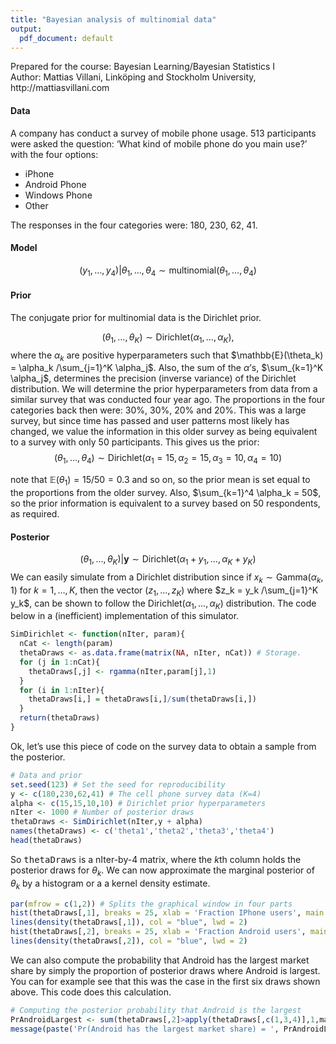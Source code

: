 ---
title: "Bayesian analysis of multinomial data"
output:
  pdf_document: default
---


Prepared for the course: Bayesian Learning/Bayesian Statistics I\
Author: Mattias Villani, Linköping and Stockholm University, http://mattiasvillani.com

#### **Data**
A company has conduct a survey of mobile phone usage. 513 participants were asked the question: 'What kind of mobile phone do you main use?' with the four options:

* iPhone
* Android Phone
* Windows Phone
* Other

The responses in the four categories were: 180, 230, 62, 41.


#### **Model**
$$
(y_1,\ldots,y_4) \vert \theta_1,\ldots,\theta_4 \sim \mathrm{multinomial}(\theta_1,\ldots,\theta_4)
$$

#### **Prior**

The conjugate prior for multinomial data is the Dirichlet prior. 

$$
(\theta_1,\ldots,\theta_K) \sim \mathrm{Dirichlet}(\alpha_1,\ldots,\alpha_K),
$$
where the $\alpha_k$ are positive hyperparameters such that $\mathbb{E}(\theta_k) = \alpha_k /\sum_{j=1}^K \alpha_j$. Also, the sum of the $\alpha$'s, $\sum_{k=1}^K \alpha_j$, determines the precision (inverse variance) of the Dirichlet distribution. 
We will determine the prior hyperparameters from data from a similar survey that was conducted four year ago. The proportions in the four categories back then were: 30%, 30%, 20% and 20%. This was a large survey, but since time has passed and user patterns most likely has changed, we value the information in this older survey as being equivalent to a survey with only 50 participants. This gives us the prior:
$$
(\theta_1,\ldots,\theta_4) \sim \mathrm{Dirichlet}(\alpha_1 = 15,\alpha_2 = 15,\alpha_3 = 10,\alpha_4=10)
$$

note that $\mathbb{E}(\theta_1) = 15/50 = 0.3$ and so on, so the prior mean is set equal to the proportions from the older survey. Also, $\sum_{k=1}^4 \alpha_k = 50$, so the prior information is equivalent to a survey based on 50 respondents, as required.

#### **Posterior**
$$(\theta_1,\ldots,\theta_K) \vert \mathbf{y} \sim \mathrm{Dirichlet}(\alpha_1 + y_1,\ldots,\alpha_K + y_K)$$
We can easily simulate from a Dirichlet distribution since if $x_k \sim \mathrm{Gamma}(\alpha_k,1)$ for $k=1,\ldots,K$, then the vector $(z_1,\ldots,z_K)$ where $z_k = y_k /\sum_{j=1}^K y_k$, can be shown to follow the $\mathrm{Dirichlet}(\alpha_1,\ldots,\alpha_K)$ distribution. The code below in a (inefficient) implementation of this simulator.

```{r}
SimDirichlet <- function(nIter, param){ 	
  nCat <- length(param) 	
  thetaDraws <- as.data.frame(matrix(NA, nIter, nCat)) # Storage. 	
  for (j in 1:nCat){ 		
    thetaDraws[,j] <- rgamma(nIter,param[j],1) 	
  } 	
  for (i in 1:nIter){ 		
    thetaDraws[i,] = thetaDraws[i,]/sum(thetaDraws[i,])	
  } 	
  return(thetaDraws) 
}

```

Ok, let's use this piece of code on the survey data to obtain a sample from the posterior.
```{r}
# Data and prior
set.seed(123) # Set the seed for reproducibility
y <- c(180,230,62,41) # The cell phone survey data (K=4)
alpha <- c(15,15,10,10) # Dirichlet prior hyperparameters 
nIter <- 1000 # Number of posterior draws
thetaDraws <- SimDirichlet(nIter,y + alpha)
names(thetaDraws) <- c('theta1','theta2','theta3','theta4')
head(thetaDraws)
```

So <tt>thetaDraws</tt> is a nIter-by-4 matrix, where the $k$th column holds the posterior draws for $\theta_k$. We can now approximate the marginal posterior of $\theta_k$ by a histogram or a a kernel density estimate.

```{r}
par(mfrow = c(1,2)) # Splits the graphical window in four parts
hist(thetaDraws[,1], breaks = 25, xlab = 'Fraction IPhone users', main ='iPhone', freq = FALSE)  
lines(density(thetaDraws[,1]), col = "blue", lwd = 2)
hist(thetaDraws[,2], breaks = 25, xlab = 'Fraction Android users', main ='Android', freq = FALSE)
lines(density(thetaDraws[,2]), col = "blue", lwd = 2)

```
We can also compute the probability that Android has the largest market share by simply the proportion of posterior draws where Android is largest. You can for example see that this was the case in the first six draws shown above. This code does this calculation.

```{r}
# Computing the posterior probability that Android is the largest
PrAndroidLargest <- sum(thetaDraws[,2]>apply(thetaDraws[,c(1,3,4)],1,max))/nIter
message(paste('Pr(Android has the largest market share) = ', PrAndroidLargest))

```
